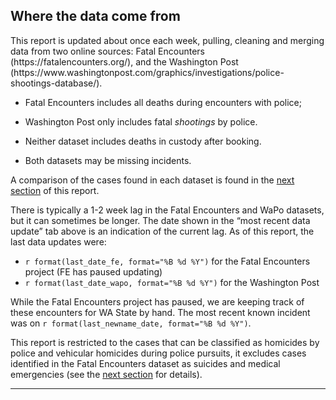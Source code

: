 ## Where the data come from

This report is updated about once each week, pulling, cleaning and merging data from two online sources:   Fatal Encounters (https://fatalencounters.org/), and the Washington Post (https://www.washingtonpost.com/graphics/investigations/police-shootings-database/).  

* Fatal Encounters includes all deaths during encounters with police; 

* Washington Post only includes fatal *shootings* by police.  

* Neither dataset includes deaths in custody after booking. 

* Both datasets may be missing incidents.

A comparison of the cases found in each dataset is found in the [next section](#dataset-differences) of this report.

There is typically a 1-2 week lag in the Fatal Encounters and WaPo datasets, but it can sometimes be longer.  The date shown in the "most recent data update" tab above is an indication of the current lag.  As of this report, the last data updates were:


* `r format(last_date_fe, format="%B %d %Y")` for the Fatal Encounters project (FE has paused updating)
* `r format(last_date_wapo, format="%B %d %Y")` for the Washington Post

While the Fatal Encounters project has paused, we are keeping track of these encounters for WA State by hand.  The most recent known incident was on
`r format(last_newname_date, format="%B %d %Y")`.

This report is restricted to the cases that can be classified as homicides by police and vehicular homicides during police pursuits, it excludes cases identified in the Fatal Encounters dataset as suicides and medical emergencies (see the [next section](#dataset-differences) for details).

___
